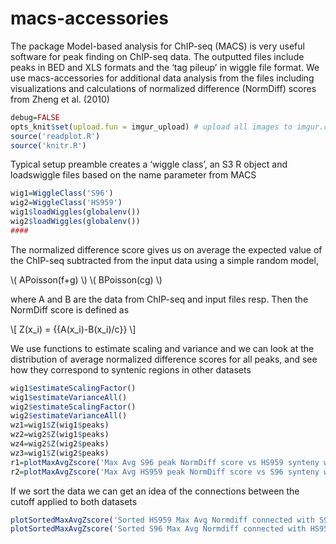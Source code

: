 macs-accessories
================

The package Model-based analysis for ChIP-seq (MACS) is very useful software for peak finding on ChIP-seq data. The outputted files include peaks in BED and XLS formats and the 'tag pileup' in wiggle file format. We use macs-accessories for additional data analysis from the files including visualizations and calculations of normalized difference (NormDiff) scores from Zheng et al. (2010)

```r
debug=FALSE
opts_knit$set(upload.fun = imgur_upload) # upload all images to imgur.com
source('readplot.R')
source('knitr.R')
```

Typical setup preamble creates a 'wiggle class', an S3 R object and loadswiggle files based on the name parameter from MACS

```r
wig1=WiggleClass('S96')
wig2=WiggleClass('HS959')
wig1$loadWiggles(globalenv())
wig2$loadWiggles(globalenv())
####
```


The normalized difference score gives us on average the expected value of the ChIP-seq subtracted from the input data using a simple random model, 

\\( A\sim Poisson(f+g) \\)
\\( B\sim Poisson(cg) \\)

where A and B are the data from ChIP-seq and input files resp.
Then the NormDiff score is defined as

\\[ Z(x_i) = {{A(x_i)-B(x_i)/c}\over {\hat\sigma}} \\]

We use functions to estimate scaling and variance and we can look at the distribution of average normalized difference scores for all peaks, and see how they correspond to syntenic regions in other datasets


```r
wig1$estimateScalingFactor()  
wig1$estimateVarianceAll()   
wig2$estimateScalingFactor()   
wig2$estimateVarianceAll()
wz1=wig1$Z(wig1$peaks)
wz2=wig2$Z(wig1$peaks)
wz4=wig2$Z(wig2$peaks)
wz3=wig1$Z(wig2$peaks)
r1=plotMaxAvgZscore('Max Avg S96 peak NormDiff score vs HS959 synteny w=100', wig1, wig2, wz1, wz2,'lightblue', 'orange')
r2=plotMaxAvgZscore('Max Avg HS959 peak NormDiff score vs S96 synteny w=100', wig2, wig1, wz4, wz3, 'pink','orange')
```

If we sort the data we can get an idea of the connections between the cutoff applied to both datasets

```r
plotSortedMaxAvgZscore('Sorted HS959 Max Avg Normdiff connected with S96 peak regions',wig1,wig2,r1,'#00119919','#bb000019','#001199','#aa0000')  
plotSortedMaxAvgZscore('Sorted S96 Max Avg Normdiff connected with HS959 peak regions',wig2,wig1,r2,'#00990019','#bb000019','#009900','#aa0000')
```


